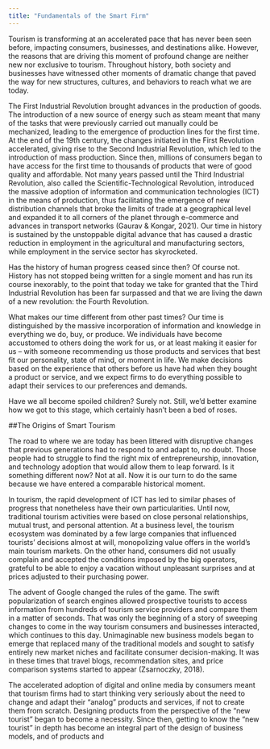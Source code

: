 ```yaml
---
title: "Fundamentals of the Smart Firm"
---
```


Tourism is transforming at an accelerated pace that has never been seen before, impacting consumers, businesses, and destinations alike. However, the reasons that are driving this moment of profound change are neither new nor exclusive to tourism. Throughout history, both society and businesses have witnessed other moments of dramatic change that paved the way for new structures, cultures, and behaviors to reach what we are today.

The First Industrial Revolution brought advances in the production of goods. The introduction of a new source of energy such as steam meant that many of the tasks that were previously carried out manually could be mechanized, leading to the emergence of production lines for the first time. At the end of the 19th century, the changes initiated in the First Revolution accelerated, giving rise to the Second Industrial Revolution, which led to the introduction of mass production. Since then, millions of consumers began to have access for the first time to thousands of products that were of good quality and affordable. Not many years passed until the Third Industrial Revolution, also called the Scientific-Technological Revolution, introduced the massive adoption of information and communication technologies (ICT) in the means of production, thus facilitating the emergence of new distribution channels that broke the limits of trade at a geographical level and expanded it to all corners of the planet through e-commerce and advances in transport networks (Gaurav & Kongar, 2021). Our time in history is sustained by the unstoppable digital advance that has caused a drastic reduction in employment in the agricultural and manufacturing sectors, while employment in the service sector has skyrocketed.

Has the history of human progress ceased since then? Of course not. History has not stopped being written for a single moment and has run its course inexorably, to the point that today we take for granted that the Third Industrial Revolution has been far surpassed and that we are living the dawn of a new revolution: the Fourth Revolution.

What makes our time different from other past times? Our time is distinguished by the massive incorporation of information and knowledge in everything we do, buy, or produce. We individuals have become accustomed to others doing the work for us, or at least making it easier for us -- with someone recommending us those products and services that best fit our personality, state of mind, or moment in life. We make decisions based on the experience that others before us have had when they bought a product or service, and we expect firms to do everything possible to adapt their services to our preferences and demands.

Have we all become spoiled children? Surely not. Still, we'd better examine how we got to this stage, which certainly hasn't been a bed of roses.

##The Origins of Smart Tourism

The road to where we are today has been littered with disruptive changes that 
previous generations had to respond to and adapt to, no doubt. Those people 
had to struggle to find the right mix of entrepreneurship, innovation, and technology adoption that would allow them to leap forward. Is it something different now? Not at all. Now it is our turn to do the same because we have entered a comparable historical moment.

In tourism, the rapid development of ICT has led to similar phases of progress that nonetheless have their own particularities. Until now, traditional tourism activities were based on close personal relationships, mutual trust, and personal attention. At a business level, the tourism ecosystem was dominated by a few large companies that influenced tourists' decisions almost at will, monopolizing value offers in the world's main tourism markets. On the other hand, consumers did not usually complain and accepted the conditions imposed by the big operators, grateful to be able to enjoy a vacation without unpleasant surprises and at prices adjusted to their purchasing power.

The advent of Google changed the rules of the game. The swift popularization of search engines allowed prospective tourists to access information from hundreds of tourism service providers and compare them in a matter of seconds. That was only the beginning of a story of sweeping changes to come in the way tourism consumers and businesses interacted, which continues to this day. Unimaginable new business models began to emerge that replaced many of the traditional models and sought to satisfy entirely new market niches and facilitate consumer decision-making. It was in these times that travel blogs, recommendation sites, and price comparison systems started to appear (Zsarnoczky, 2018).

The accelerated adoption of digital and online media by consumers meant that tourism firms had to start thinking very seriously about the need to change and adapt their "analog" products and services, if not to create them from scratch. Designing products from the perspective of the "new tourist" began to become a necessity. Since then, getting to know the "new tourist" in depth has become an integral part of the design of business models, and of products and
